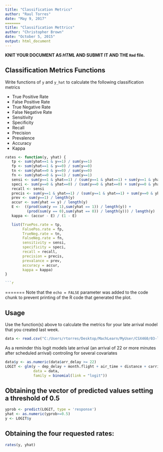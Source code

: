 ---
title: "Classification Metrics"
author: "Raul Torres"
date: "May 9, 2017"
=======
title: "Classification Mettrics"
author: "Christopher Brown"
date: "October 5, 2015"
output: html_document
---


**KNIT YOUR DOCUMENT AS *HTML* AND SUBMIT IT AND THE `Rmd` file.** 
 

## Classification Metrics Functions 

Write functions of `y` and `y_hat` to calculate the following classification metrics

* True Positive Rate  
* False Positive Rate
* True Negative Rate  
* False Negative Rate 
* Sensitivity 
* Specificity 
* Recall 
* Precision
* Prevalence 
* Accuracy
* Kappa

```{r "definitions"}

rates <- function(y, yhat) {
   tp <- sum(yhat==1 & y==1) / sum(y==1)
   fp <- sum(yhat==1 & y==0) / sum(y==0)
   tn <- sum(yhat==0 & y==0) / sum(y==0)
   fn <- sum(yhat==0 & y==1) / sum(y==1)
   sensi <- sum(y==1 & yhat==1) / (sum(y==1 & yhat==1) + sum(y==1 & yhat==0))
   speci <- sum(y==0 & yhat==0) / (sum(y==0 & yhat==0) + sum(y==0 & yhat==1))
   recall <- sensi
   precis <- sum(y==1 & yhat==1) / (sum(y==1 & yhat==1) + sum(y==0 & yhat==1))
   prev <- sum(y==1) / length(y)
   accur <- sum(yhat == y) / length(y)
   E <-  ((prod(sum(y == 1),sum(yhat == 1)) / length(y)) +
          (prod(sum(y == 0),sum(yhat == 0)) / length(y))) / length(y)
   kappa <- (accur - E) / (1 - E)

   list(TruePos.rate = tp,
        FalsePos.rate = fp,
        TrueNeg.rate = tn,
        FalseNeg.rate = fn,
        sensitivity = sensi,
        specificity = speci,
        recall = recall,
        precision = precis,
        prevalance = prev,
        accuracy = accur,
        kappa = kappa)
}

```{r "definitions", echo=FALSE}
```

=======
Note that the `echo = FALSE` parameter was added to the code chunk to prevent printing of the R code that generated the plot.


## Usage 

Use the function(s) above to calculate the metrics for your late arrival model that
you created last week. 

```{r "evaluations"}
data <- read.csv("C:/Users/rtorres/Desktop/MachLearn/MyUser/CSX460/03-linear-regression/03-exercise-nycflights-model/NYCflights.csv", stringsAsFactors = FALSE)
```

As a reminder this logit models late arrival (an arrival of 22 or more minutes after scheduled arrival) controling for several covariates

```{r}
data$y <- as.numeric(data$arr_delay >= 22)
LOGIT <- glm(y ~ dep_delay + month.flight + air_time + distance + carrier + lat.dest + lon.dest, 
             data = data, 
             family = binomial(link = "logit"))

```

## Obtaining the vector of predicted values setting a threshold of 0.5
``` {r}
yprob <- predict(LOGIT, type = 'response')
yhat <- as.numeric(yprob>=0.5)
y <- LOGIT$y
```

## Obtaining the four requested rates: 
```{r}
rates(y, yhat)
```

